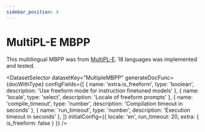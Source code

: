 ```yaml
---
sidebar_position: 4
---
```


# MultiPL-E MBPP

This multilingual MBPP was from [MultiPL-E](https://github.com/nuprl/MultiPL-E). 18 languages was implemented and tested.

<DatasetSelector datasetKey="MultipleMBPP" generateDocFunc={docWithType} configFields={[
  { name: 'extra.is_freeform', type: 'boolean', description: 'Use freeform mode for instruction finetuned models' },
  { name: 'locale', type: 'select', description: 'Locale of freeform prompts' },
  { name: 'compile_timeout', type: 'number', description: 'Compilation timeout in seconds' },
  { name: 'run_timeout', type: 'number', description: 'Execution timeout in seconds' },
]} initialConfig={{
  locale: 'en',
  run_timeout: 20,
  extra: {
    is_freeform: false
  }
}} />